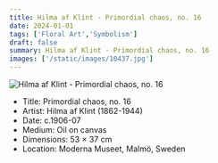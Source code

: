 ```yaml
---
title: Hilma af Klint - Primordial chaos, no. 16
date: 2024-01-01
tags: ['Floral Art','Symbolism']
draft: false
summary: Hilma af Klint - Primordial chaos, no. 16
images: ['/static/images/10437.jpg']
---
```


![Hilma af Klint - Primordial chaos, no. 16](/static/images/10437.jpg)

* Title: Primordial chaos, no. 16
* Artist: Hilma af Klint (1862-1944)
* Date: c.1906-07
* Medium: Oil on canvas
* Dimensions: 53 × 37 cm
* Location: Moderna Museet, Malmö, Sweden



